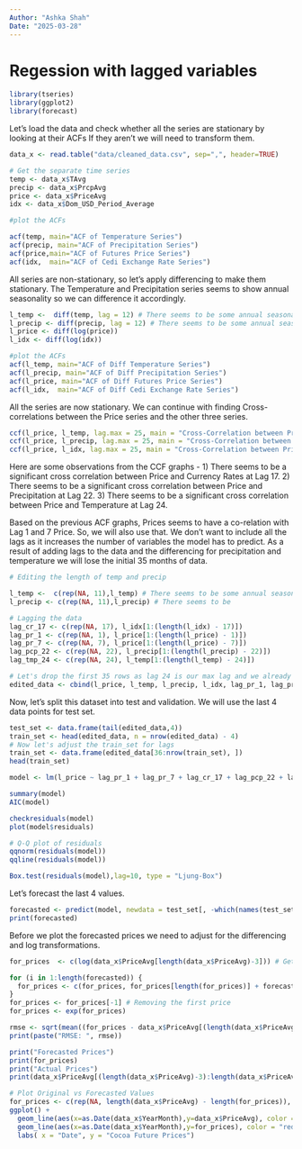 ```yaml
---
Author: "Ashka Shah"
Date: "2025-03-28"
---
```

# Regession with lagged variables

```r
library(tseries) 
library(ggplot2)
library(forecast)
```

Let's load the data and check whether all the series are stationary by looking at their ACFs If they aren't we will need to transform them.

```r

data_x <- read.table("data/cleaned_data.csv", sep=",", header=TRUE)

# Get the separate time series
temp <- data_x$TAvg
precip <- data_x$PrcpAvg
price <- data_x$PriceAvg
idx <- data_x$Dom_USD_Period_Average

#plot the ACFs

acf(temp, main="ACF of Temperature Series")
acf(precip, main="ACF of Precipitation Series")
acf(price,main="ACF of Futures Price Series")
acf(idx,  main="ACF of Cedi Exchange Rate Series")

```

All series are non-stationary, so let's apply differencing to make them stationary. The Temperature and Precipitation series seems to show annual seasonality so we can difference it accordingly.

```r
l_temp <-  diff(temp, lag = 12) # There seems to be some annual seasonality
l_precip <- diff(precip, lag = 12) # There seems to be some annual seasonality
l_price <- diff(log(price))
l_idx <- diff(log(idx))

#plot the ACFs
acf(l_temp, main="ACF of Diff Temperature Series")
acf(l_precip, main="ACF of Diff Precipitation Series")
acf(l_price, main="ACF of Diff Futures Price Series")
acf(l_idx,  main="ACF of Diff Cedi Exchange Rate Series")

```



All the series are now stationary. We can continue with finding Cross-correlations between the Price series and the other three series.

```r
ccf(l_price, l_temp, lag.max = 25, main = "Cross-Correlation between Price and Temperature")
ccf(l_price, l_precip, lag.max = 25, main = "Cross-Correlation between Price and Precipitation")
ccf(l_price, l_idx, lag.max = 25, main = "Cross-Correlation between Price and Currency Rates")
```

Here are some observations from the CCF graphs - 1) There seems to be a significant cross correlation between Price and Currency Rates at Lag 17. 2) There seems to be a significant cross correlation between Price and Precipitation at Lag 22. 3) There seems to be a significant cross correlation between Price and Temperature at Lag 24.

Based on the previous ACF graphs, Prices seems to have a co-relation with Lag 1 and 7 Price. So, we will also use that. We don't want to include all the lags as it increases the number of variables the model has to predict. As a result of adding lags to the data and the differencing for precipitation and temperature we will lose the initial 35 months of data.

```r
# Editing the length of temp and precip

l_temp <-  c(rep(NA, 11),l_temp) # There seems to be some annual seasonality
l_precip <- c(rep(NA, 11),l_precip) # There seems to be

# Lagging the data
lag_cr_17 <- c(rep(NA, 17), l_idx[1:(length(l_idx) - 17)])
lag_pr_1 <- c(rep(NA, 1), l_price[1:(length(l_price) - 1)])
lag_pr_7 <- c(rep(NA, 7), l_price[1:(length(l_price) - 7)])
lag_pcp_22 <- c(rep(NA, 22), l_precip[1:(length(l_precip) - 22)])
lag_tmp_24 <- c(rep(NA, 24), l_temp[1:(length(l_temp) - 24)])

# Let's drop the first 35 rows as lag 24 is our max lag and we already diff the temp/prcp series with lag 12. So, we will have data only from 1997 Aug.
edited_data <- cbind(l_price, l_temp, l_precip, l_idx, lag_pr_1, lag_pr_7, lag_cr_17, lag_tmp_24, lag_pcp_22)
```

Now, let's split this dataset into test and validation. We will use the last 4 data points for test set.

```r
test_set <- data.frame(tail(edited_data,4))
train_set <- head(edited_data, n = nrow(edited_data) - 4)
# Now let's adjust the train_set for lags
train_set <- data.frame(edited_data[36:nrow(train_set), ])
head(train_set)

model <- lm(l_price ~ lag_pr_1 + lag_pr_7 + lag_cr_17 + lag_pcp_22 + lag_tmp_24, data=train_set)

```

```r
summary(model)
AIC(model)

checkresiduals(model)
plot(model$residuals)

# Q-Q plot of residuals
qqnorm(residuals(model))
qqline(residuals(model))

Box.test(residuals(model),lag=10, type = "Ljung-Box")

```
Let's forecast the last 4 values.

```r
forecasted <- predict(model, newdata = test_set[, -which(names(test_set) == "l_price")])
print(forecasted)
```
Before we plot the forecasted prices we need to adjust for the differencing and log transformations.

```r

for_prices  <- c(log(data_x$PriceAvg[length(data_x$PriceAvg)-3])) # Get the last 5th log price from the training set

for (i in 1:length(forecasted)) {
  for_prices <- c(for_prices, for_prices[length(for_prices)] + forecasted[i])
}
for_prices <- for_prices[-1] # Removing the first price
for_prices <- exp(for_prices)

rmse <- sqrt(mean((for_prices - data_x$PriceAvg[(length(data_x$PriceAvg)-3):length(data_x$PriceAvg)])^2))
print(paste("RMSE: ", rmse))

print("Forecasted Prices")
print(for_prices)
print("Actual Prices")
print(data_x$PriceAvg[(length(data_x$PriceAvg)-3):length(data_x$PriceAvg)])

# Plot Original vs Forecasted Values
for_prices <- c(rep(NA, length(data_x$PriceAvg) - length(for_prices)), for_prices)
ggplot() +
  geom_line(aes(x=as.Date(data_x$YearMonth),y=data_x$PriceAvg), color = "black") +# Line plot
  geom_line(aes(x=as.Date(data_x$YearMonth),y=for_prices), color = "red") +
  labs( x = "Date", y = "Cocoa Future Prices")
```

